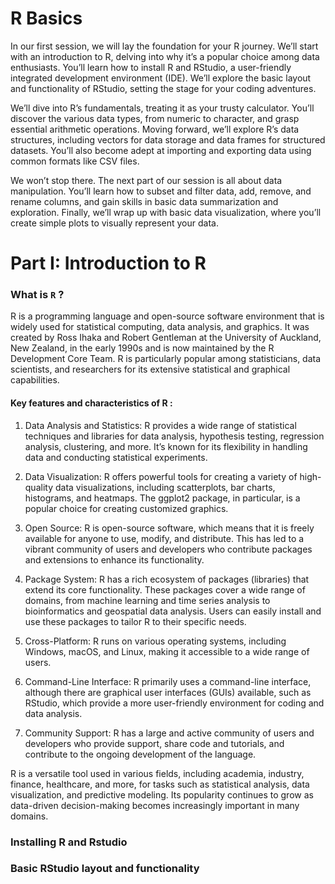 # R Basics {-}

In our first session, we will lay the foundation for your R journey. We'll start with an introduction to R, delving into why it's a popular choice among data enthusiasts. You'll learn how to install R and RStudio, a user-friendly integrated development environment (IDE). We'll explore the basic layout and functionality of RStudio, setting the stage for your coding adventures.

We'll dive into R's fundamentals, treating it as your trusty calculator. You'll discover the various data types, from numeric to character, and grasp essential arithmetic operations. Moving forward, we'll explore R's data structures, including vectors for data storage and data frames for structured datasets. You'll also become adept at importing and exporting data using common formats like CSV files.

We won't stop there. The next part of our session is all about data manipulation. You'll learn how to subset and filter data, add, remove, and rename columns, and gain skills in basic data summarization and exploration. Finally, we'll wrap up with basic data visualization, where you'll create simple plots to visually represent your data.

# Part I: Introduction to R {-}

### What is `R` ? {-}

R is a programming language and open-source software environment that is widely used for statistical computing, data analysis, and graphics. It was created by Ross Ihaka and Robert Gentleman at the University of Auckland, New Zealand, in the early 1990s and is now maintained by the R Development Core Team. R is particularly popular among statisticians, data scientists, and researchers for its extensive statistical and graphical capabilities.

#### Key features and characteristics of R : {.unnumbered}

1.  Data Analysis and Statistics: R provides a wide range of statistical techniques and libraries for data analysis, hypothesis testing, regression analysis, clustering, and more. It's known for its flexibility in handling data and conducting statistical experiments.

2.  Data Visualization: R offers powerful tools for creating a variety of high-quality data visualizations, including scatterplots, bar charts, histograms, and heatmaps. The ggplot2 package, in particular, is a popular choice for creating customized graphics.

3.  Open Source: R is open-source software, which means that it is freely available for anyone to use, modify, and distribute. This has led to a vibrant community of users and developers who contribute packages and extensions to enhance its functionality.

4.  Package System: R has a rich ecosystem of packages (libraries) that extend its core functionality. These packages cover a wide range of domains, from machine learning and time series analysis to bioinformatics and geospatial data analysis. Users can easily install and use these packages to tailor R to their specific needs.

5.  Cross-Platform: R runs on various operating systems, including Windows, macOS, and Linux, making it accessible to a wide range of users.

6.  Command-Line Interface: R primarily uses a command-line interface, although there are graphical user interfaces (GUIs) available, such as RStudio, which provide a more user-friendly environment for coding and data analysis.

7.  Community Support: R has a large and active community of users and developers who provide support, share code and tutorials, and contribute to the ongoing development of the language.

R is a versatile tool used in various fields, including academia, industry, finance, healthcare, and more, for tasks such as statistical analysis, data visualization, and predictive modeling. Its popularity continues to grow as data-driven decision-making becomes increasingly important in many domains.

### Installing R and Rstudio {-}
### Basic RStudio layout and functionality {-}
